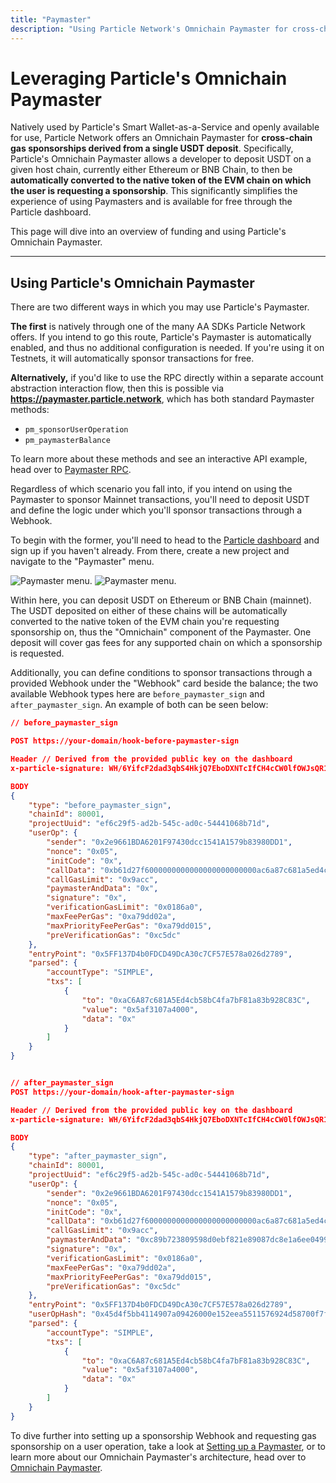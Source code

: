 ```yaml
---
title: "Paymaster"
description: "Using Particle Network's Omnichain Paymaster for cross-chain gas sponsorships."
---
```


# Leveraging Particle's Omnichain Paymaster

Natively used by Particle's Smart Wallet-as-a-Service and openly available for use, Particle Network offers an Omnichain Paymaster for **cross-chain gas sponsorships derived from a single USDT deposit**. Specifically, Particle's Omnichain Paymaster allows a developer to deposit USDT on a given host chain, currently either Ethereum or BNB Chain, to then be **automatically converted to the native token of the EVM chain on which the user is requesting a sponsorship**. This significantly simplifies the experience of using Paymasters and is available for free through the Particle dashboard.

This page will dive into an overview of funding and using Particle's Omnichain Paymaster.

***

## Using Particle's Omnichain Paymaster

There are two different ways in which you may use Particle's Paymaster.

**The first** is natively through one of the many AA SDKs Particle Network offers. If you intend to go this route, Particle's Paymaster is automatically enabled, and thus no additional configuration is needed. If you're using it on Testnets, it will automatically sponsor transactions for free.

**Alternatively,** if you'd like to use the RPC directly within a separate account abstraction interaction flow, then this is possible via  **https://paymaster.particle.network**, which has both standard Paymaster methods:

- `pm_sponsorUserOperation`
- `pm_paymasterBalance`

To learn more about these methods and see an interactive API example, head over to [Paymaster RPC](/aa/paymaster/paymasterbalance). 

Regardless of which scenario you fall into, if you intend on using the Paymaster to sponsor Mainnet transactions, you'll need to deposit USDT and define the logic under which you'll sponsor transactions through a Webhook. 

To begin with the former, you'll need to head to the [Particle dashboard](https://dashboard.particle.network) and sign up if you haven't already. From there, create a new project and navigate to the "Paymaster" menu.

<div className="flex justify-center">
<img
  className="block h-64 dark:hidden"
  src="/aa/images/paymaster.png"
  alt="Paymaster menu."
/>
<img
  className="hidden h-64 dark:block"
  src="/aa/images/paymaster.png"
  alt="Paymaster menu."
/>
</div>

Within here, you can deposit USDT on Ethereum or BNB Chain (mainnet). The USDT deposited on either of these chains will be automatically converted to the native token of the EVM chain you're requesting sponsorship on, thus the "Omnichain" component of the Paymaster. One deposit will cover gas fees for any supported chain on which a sponsorship is requested.

Additionally, you can define conditions to sponsor transactions through a provided Webhook under the "Webhook" card beside the balance; the two available Webhook types here are `before_paymaster_sign` and `after_paymaster_sign`. An example of both can be seen below:

```json JSON
// before_paymaster_sign

POST https://your-domain/hook-before-paymaster-sign

Header // Derived from the provided public key on the dashboard
x-particle-signature: WH/6YifcF2dad3qbS4HkjQ7EboDXNTcIfCH4cCW0lfOWJsQR1GPoHZpqtqr3XedAG3bi+RlTUGmetJiaiCqflr1+dWuXFsvrML7LNu2wWNDzlGAEM3iLwrdHl1vIZx6ftlbYyyQD4CHEBpDhbnrDn2IGj64dF8nmho4gc/PNQQUTBJL+Xy0MEHVLSNSDeRMA5/BhwFjiufvDqmW3verX/ynvUAVLnLiAWkVnN2aBF4TncsqV37W8EN3q2SILpdnbG2UWzeawg+0owtw9xgo4QXgqi8PfYrd3ta5PxjoenbUA7OBJtXt4R/TwYs8Vb+mggJ+ZbrJrVd45F8U9hNt7bQ==

BODY
{
    "type": "before_paymaster_sign",
    "chainId": 80001,
    "projectUuid": "ef6c29f5-ad2b-545c-ad0c-54441068b71d",
    "userOp": {
        "sender": "0x2e9661BDA6201F97430dcc1541A1579b83980DD1",
        "nonce": "0x05",
        "initCode": "0x",
        "callData": "0xb61d27f6000000000000000000000000ac6a87c681a5ed4cb58bc4fa7bf81a83b928c83c00000000000000000000000000000000000000000000000000005af3107a400000000000000000000000000000000000000000000000000000000000000000600000000000000000000000000000000000000000000000000000000000000000",
        "callGasLimit": "0x9acc",
        "paymasterAndData": "0x",
        "signature": "0x",
        "verificationGasLimit": "0x0186a0",
        "maxFeePerGas": "0xa79dd02a",
        "maxPriorityFeePerGas": "0xa79dd015",
        "preVerificationGas": "0xc5dc"
    },
    "entryPoint": "0x5FF137D4b0FDCD49DcA30c7CF57E578a026d2789",
    "parsed": {
        "accountType": "SIMPLE",
        "txs": [
            {
                "to": "0xaC6A87c681A5Ed4cb58bC4fa7bF81a83b928C83C",
                "value": "0x5af3107a4000",
                "data": "0x"
            }
        ]
    }
}


// after_paymaster_sign
POST https://your-domain/hook-after-paymaster-sign

Header // Derived from the provided public key on the dashboard
x-particle-signature: WH/6YifcF2dad3qbS4HkjQ7EboDXNTcIfCH4cCW0lfOWJsQR1GPoHZpqtqr3XedAG3bi+RlTUGmetJiaiCqflr1+dWuXFsvrML7LNu2wWNDzlGAEM3iLwrdHl1vIZx6ftlbYyyQD4CHEBpDhbnrDn2IGj64dF8nmho4gc/PNQQUTBJL+Xy0MEHVLSNSDeRMA5/BhwFjiufvDqmW3verX/ynvUAVLnLiAWkVnN2aBF4TncsqV37W8EN3q2SILpdnbG2UWzeawg+0owtw9xgo4QXgqi8PfYrd3ta5PxjoenbUA7OBJtXt4R/TwYs8Vb+mggJ+ZbrJrVd45F8U9hNt7bQ==

BODY
{
    "type": "after_paymaster_sign",
    "chainId": 80001,
    "projectUuid": "ef6c29f5-ad2b-545c-ad0c-54441068b71d",
    "userOp": {
        "sender": "0x2e9661BDA6201F97430dcc1541A1579b83980DD1",
        "nonce": "0x05",
        "initCode": "0x",
        "callData": "0xb61d27f6000000000000000000000000ac6a87c681a5ed4cb58bc4fa7bf81a83b928c83c00000000000000000000000000000000000000000000000000005af3107a400000000000000000000000000000000000000000000000000000000000000000600000000000000000000000000000000000000000000000000000000000000000",
        "callGasLimit": "0x9acc",
        "paymasterAndData": "0xc89b723809598d0ebf821e89087dc8e1a6ee04990000000000000000000000000000000000000000000000000000000065520368000000000000000000000000000000000000000000000000000000000000000053264ff4c95bfc05d0635b8745f698911a103d11e4995f2d532e931807800aa0313d269ef5824ea5d122af0b08e70c0777898add80e70fffbd81154760eac0991b",
        "signature": "0x",
        "verificationGasLimit": "0x0186a0",
        "maxFeePerGas": "0xa79dd02a",
        "maxPriorityFeePerGas": "0xa79dd015",
        "preVerificationGas": "0xc5dc"
    },
    "entryPoint": "0x5FF137D4b0FDCD49DcA30c7CF57E578a026d2789",
    "userOpHash": "0x45d4f5bb4114907a09426000e152eea5511576924d58700f7f2561f32a552476",
    "parsed": {
        "accountType": "SIMPLE",
        "txs": [
            {
                "to": "0xaC6A87c681A5Ed4cb58bC4fa7bF81a83b928C83C",
                "value": "0x5af3107a4000",
                "data": "0x"
            }
        ]
    }
}

```

To dive further into setting up a sponsorship Webhook and requesting gas sponsorship on a user operation, take a look at [Setting up a Paymaster](/guides/integrations/aa/paymaster), or to learn more about our Omnichain Paymaster's architecture, head over to [Omnichain Paymaster](/guides/integrations/aa/paymaster).